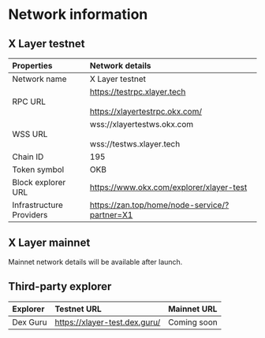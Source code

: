 # Network information
## X Layer testnet
|Properties|Network details|
|:----|:----|
|Network name|X Layer testnet|
|RPC URL|https://testrpc.xlayer.tech<br></br>https://xlayertestrpc.okx.com/|
|WSS URL|wss://xlayertestws.okx.com<br></br>wss://testws.xlayer.tech|
|Chain ID|195|
|Token symbol|OKB|
|Block explorer URL|https://www.okx.com/explorer/xlayer-test|
|Infrastructure Providers| https://zan.top/home/node-service/?partner=X1

## X Layer mainnet

<Tip title="Note">Mainnet network details will be available after launch.</Tip>

## Third-party explorer
|Explorer|Testnet URL|Mainnet URL|
|:----|:----|:----|
|Dex Guru|https://xlayer-test.dex.guru/|Coming soon|